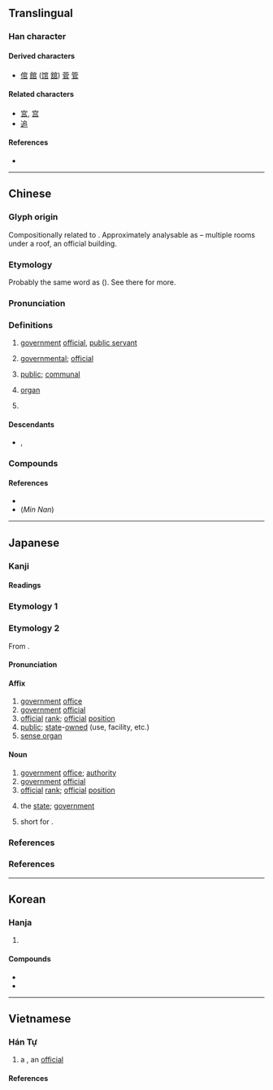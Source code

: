 {{also|宮}}
{{character info}}
==Translingual==

===Han character===
{{Han char|rn=40|rad=宀|as=05|sn=8|four=30777|canj=JRLR|ids=⿱宀㠯}}

====Derived characters====
* [[倌]] [[館]] ([[馆]] [[舘]]) [[菅]] [[管]]

====Related characters====
* [[宮]], [[宫]]
* [[追]]

====References====
* {{Han ref|kx=0283.150|dkj=07107|dj=0558.010|hdz=20921.040|uh=5B98|ud=23448|bh=A978|bd=43384}}

----

==Chinese==
{{zh-forms|alt=𡧺,𡦹,𠕍}}

===Glyph origin===
{{Han etym}}

Compositionally related to {{zh-l|*宮}}. Approximately analysable as {{Han compound|宀|𠂤|ls=ic|nocap=y}} – multiple rooms under a roof, an official building.

===Etymology===
Probably the same word as {{och-l|倌|servant}} ({{zh-ref|Schuessler, 2007}}). See there for more.

===Pronunciation===
{{zh-pron
|m=guān
|m-s=guan1
|dg=гуан1
|c=gun1
|c-t=
|g=guon1
|h=pfs=kôn;gd=guon1
|j=guan1
|mb=gúing
|md=guăng
|mn=koaⁿ/koan
|mn_note=koaⁿ - vernacular, koan - literary
|mn-t=guan1
|w=1kuoe
|x=gonn1
|mc=y
|oc=y
|ma=
|cat=n
}}

===Definitions===
{{zh-hanzi}}

# [[government]] [[official]], [[public servant]]
#: {{zh-x|官員|'''official'''}}
#: {{zh-x|做官|to hold an '''official''' position}}
#: {{zh-x|外交官|diplomat}}
# [[governmental]]; [[official]]
#: {{zh-x|官辦|'''government'''-run; operated by '''official bodies'''}}
#: {{zh-x|官方|official; authoritative; approved}}
# [[public]]; [[communal]]
#: {{zh-syn|公|公共|公用}}
#: {{zh-ant|私}}
# [[organ]] {{gloss|part of a body}}
#: {{zh-syn|器官}}
#: {{zh-x|五官|the five '''sense organs''' (ears, eyes, mouth, nose and tongue)}}
# {{surname|zh}}

====Descendants====
* {{desc|bor=1|en|Guan}}, {{l|en|Kwan}}

===Compounds===
{{zh-der|一官半職|三官|三官廟|上官|下官|不當官|官辦|官報|官報私仇|官逼民反|官兵|官艙|官倒|官邸|官方|官服|官府|官官相護|官家|官價|官吏|官僚|官僚主義|官僚資本|官僚資產階級|官能|官能團|官氣|官腔|官商|官司|官銜|官燕|官樣文章|官印|官員|官職|官制|副官|官程|器官移植|保防軍官|司令官|官場如戲|加官晉爵|官銜牌|同考官|天官|官使|器官|官架子|官健|五花官誥|官運亨通|官宦人家|官韻|官箴|官兒|官卑職小|封官|官業|內官|侵官|官名|女官|官佐|史官|官派|便官|官板兒|官休|官作|官籍|官身|官官相為|官定|官課|官軍|感官|官止神行|冠帶官|官客|官紳|官莊|官物|免官|官路|官聲|官樣|官屬|做官|保民官|官生|官用|外官|客官|官收官兌|官股|令官|性器官|九官鳥|官房|勛官|代官|官虎吏狼|入官|官宦氣息|官拜|官等|吃官司|尊官厚祿|官塘|判官筆|感覺器官|冗官|小官人|官署|小官|外交官|報官|恩官|器官銀行|告官|官契|好官|官法|官費|官窯|厚祿高官|依官仗勢|官方網站|官罷|從官|官馬大路|官稱兒|司法官|官古戶|問官|地方官|廂官|去官|官祿|官婢|小官兒|刑官|官料藥|平行官署|官卷|堂候官|官妓|半官方|官情紙薄|差官|在官|州官放火|官次|官僚政治|官邪|園官|屯官|居官|五官|升官|官話字母|官准|封官許願|加官|倚官仗勢|將官|官囊|官會子|大官|寒官|官房學派|官奴|宦官|丟官|官鹽|官高祿厚|官馬|官面兒|官階|官長|官道|官送|官賣|官資|官謗|官諱|官誥|官話|官計|官親|官規|官衣|官衙|官蔭|官舍|官能交錯|官綠|官紗|官紀|官糧|官立|官秩|官秤|官租|官督商辦|官田|官產|官牒|官爵|官渡|官法如爐|官欠|官校|官本|官星透露|官星|官斷|官捕|官廨|官帽|官常|官帖|官差|官尺|官官相衛|官守|官媒|官場|官商合辦|官商勾結|官品|官告|官卑祿薄|官刻本|官刑|官俸|官宦|官酒|州官|奉官|官運|官醫|先行官|官面|官衫帔子|中官|加官進爵|大老官|官防|官書|官人|呼吸器官|官廳|六官|太平官|官款|保密軍官|官息|天官賜福|天官書|士官|官渡之戰|大法官|官曆|伶官|夏官|官務|品官|學官|官癮|堂後官|官事|官民|在官言官|出官|土官|京官|官堂|倚官託勢|命官|官界|問官答花|官座兒|哨官|仙官|官街|官店|周官|官憲|具官|官位|冷官|堂官|報官囚|官閥|加官進祿|判官頭|官學|官員祇候|判官|事務官|審判官|官費生|官師|大官富貴|僧官|值星官|官章|濫官汙吏|打官防|拜官|枝官|爪牙官|文武百官|殿頭官|指揮官|方面官|打官事|磨官兒|末官|百官|書記官|父母官|棄官歸田|星官|本管官|排泄器官|牙官|教官|稗官|狗官|旗牌官|打官腔|海瑞罷官|春官|理刑官|田官|漢官威儀|沒頭官司|打官話|文官果|打官司|提牢官|稗官野史|稗官小說|秋官|禮官|新郎官|祠官|捐官|磨官|當官追究|沒官|真官|武官|看官|熱官|消化器官|法官|監斬官|瘝官|文官|曠官|生殖器官|棄官歸鄉|理官|發音器官|散官|狗仗官勢|疇官|當官|本官|王官|房官|授官廳|無頭官事|方面官員|打官鋪|濫吏贓官|清官|抱官囚|材官|水官|求官|檢察官|校官|服官|打加官|政務官|衙官屈宋|進官|豆腐官|醫官|蝨官|貪官汙吏|顯官|警官|試官|言官|考官|高級官員|農官|郵官|簾官|軍官學校|翻譯官|高等文官|經官動府|高官大祿|納官|賣官鬻獄|飛官|經筵講官|街官|解官|賣官|貢官|護民官|譯官|高官極品|通事官|跳加官|靈官|見官|黜官|鬻官賣爵|達官顯宦|高官顯爵|高官重祿|高官|美官|罷官|黑官|高官厚祿|達官|誇官|跟官|鄉官|識面臺官|辭官|聽候官身|行政官|陰官|陞官圖|貪官|貴官|販官鬻爵|貪官蠹役|長官|鐵面判官|錦官城|聽事官|護官符|諫官|蠶官|賣官鬻爵|閹官|買官|選官|郎官|老官|送官|運動器官|通官|巡官|芝麻官|軍官|跳判官|經官|閒官|贓官|職官|買官鬻爵|警官學校|筆墨官司|行政官署|裙帶官|蒞官|達官顯要|達官貴人|藍青官話|縣官|官埠橋|官壋|接官|銅官|三官殿|官山|官渡口|官東|官西|官南|官坪|官陽|官塘驛|官地|官老爺}}

====References====
* {{R:twedu|A01015}}
* (''Min Nan'') {{thcwd|3824}}

{{zh-cat|Elementary}}

----

==Japanese==

===Kanji===
{{ja-kanji|grade=4|rs=宀05}}

====Readings====
{{ja-readings
|goon=かん<くわん
|kanon=かん<くわん
|kun=つかさ-, おおやけ-
}}

===Etymology 1===
{{ja-kanjitab|つかさ|yomi=k}}
{{ja-see|長}}

===Etymology 2===
{{ja-kanjitab|かん|yomi=on}}
From {{der|ja|ltc|sort=かん|-}} {{ltc-l|官}}.

====Pronunciation====
{{ja-pron|かん|acc=1|acc_ref=DJR|y=on}}

====Affix====
{{ja-pos|affix|かん|hhira=くわん}}

# [[government]] [[office]]
# [[government]] [[official]]
# [[official]] [[rank]]; [[official]] [[position]]
# [[public]]; [[state]]-[[owned]] (use, facility, etc.)
# [[sense organ]]

====Noun====
{{ja-noun|かん|hhira=くわん}}

# [[government]] [[office]]; [[authority]]
# [[government]] [[official]]
# [[official]] [[rank]]; [[official]] [[position]]
# {{lb|ja|obsolete}} the [[state]]; [[government]]
# {{lb|ja|obsolete}} short for {{ja-r|太政官|だいじょうかん}}.

===References===
<references/>

===References===
<references/>

{{topics|ja|People|Occupations}}

----

==Korean==

===Hanja===
{{ko-hanja|벼슬|관}}

# {{hanja form of|관|[[government]] [[office]]}}

====Compounds====
* {{ko-l|경찰관|[[police]] [[officer]]|警察官}}
* {{ko-l|소방관|[[firefighter]]|消防官}}

----

==Vietnamese==

===Hán Tự===
{{vi-readings|reading=quan-genibrel;bonet;Thiều Chửu (1942);Nguyễn (1974);Trần (1999);tdcntd|rs=宀05}}

# a {{l|en|mandarin}}, an [[official]]

====References====
<references/>
